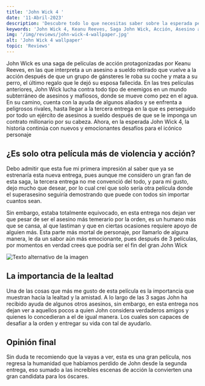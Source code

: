 ```yaml
---
title: 'John Wick 4 '
date: '11-Abril-2023'
description: 'Descubre todo lo que necesitas saber sobre la esperada película John Wick 4. En esta nueva entrega, Keanu Reeves regresa como el legendario asesino a sueldo para enfrentar nuevos y peligrosos desafíos en un mundo de intriga y violencia. En este post, te revelamos los detalles más importantes sobre el reparto, la trama, la fecha de estreno y mucho más. Además, te ofrecemos una revisión completa de las películas anteriores de la saga John Wick para que estés completamente preparado para la acción. ¡No te pierdas esta emocionante aventura y acompaña a John Wick en su última misión! Lee nuestro post ahora.'
keywords: 'John Wick 4, Keanu Reeves, Saga John Wick, Acción, Asesino a sueldo, Películas de acción, Fecha de estreno John Wick 4, Películas de Keanu Reeves, Tráiler John Wick 4, Novedades John Wick 4, Personajes John Wick 4, Análisis John Wick 4, Crítica John Wick 4, Películas de intriga, Películas de violencia, Cine de acción'
img: '/img/reviews/john-wick-4-wallpaper.jpg'
alt: 'John Wick 4 wallpaper'
topic: 'Reviews'
---
```


John Wick es una saga de películas de acción protagonizadas por Keanu Reeves, en las 
que interpreta a un asesino a sueldo retirado que vuelve a la acción después de que un 
grupo de gánsteres le roba su coche y mata a su perro, el último regalo que le dejó su 
esposa fallecida. En las tres películas anteriores, John Wick lucha contra todo tipo de 
enemigos en un mundo subterráneo de asesinos y mafiosos, donde se mueve como pez en el agua. 
En su camino, cuenta con la ayuda de algunos aliados y se enfrenta a peligrosos rivales, 
hasta llegar a la tercera entrega en la que es perseguido por todo un ejército de asesinos a 
sueldo después de que se le imponga un contrato millonario por su cabeza. Ahora, en la 
esperada John Wick 4, la historia continúa con nuevos y emocionantes desafíos para el icónico personaje

## ¿Es solo otra película más de violencia y acción? 

Debo admitir que esta fue mi primera impresión al saber que ya se estrenaría esta nueva 
entrega, pues aunque me considero un gran fan de esta saga, la tercera entrega no me convenció 
del todo, y para mi gusto, dejo mucho que desear, por lo cual creí que solo sería otra película
 donde el superasesino seguiría demostrando que puede con todos sin importar cuantos sean.

Sin embargo, estaba totalmente equivocado, en esta entrega nos dejan ver 
que pesar de ser el asesino más temerario por la orden, es un humano más que se cansa, al que 
lastiman y que en ciertas ocasiones requiere apoyo de alguien más. Esta parte más mortal de 
personaje, por llamarlo de alguna manera, le da un sabor aún más emocionante, pues después de 
3 películas, por momentos en verdad crees que podría ser el fin del gran John Wick

![Texto alternativo de la imagen](/img/reviews/john-wick-4-1.jpg)


## La importancia de la lealtad

Una de las cosas que más me gusto de esta película es la importancia que muestran hacia la lealtad y la amistad.
A lo largo de las 3 sagas John ha recibido ayuda de algunos otros asesinos, sin embargo, en esta entrega nos dejan ver a 
aquellos pocos a quien John considera verdaderos amigos y quienes lo concedieran a el de igual manera. Los cuales son capaces de desafiar a la orden y 
entregar su vida con tal de ayudarlo.

## Opinión final

Sin duda te recomiendo que la vayas a ver, esta es una gran película, nos regresa la humanidad
 que habíamos perdido de John desde la segunda entrega, eso sumado a las increíbles escenas de 
 acción la convierten una gran candidata para los óscares.

 <Nav />